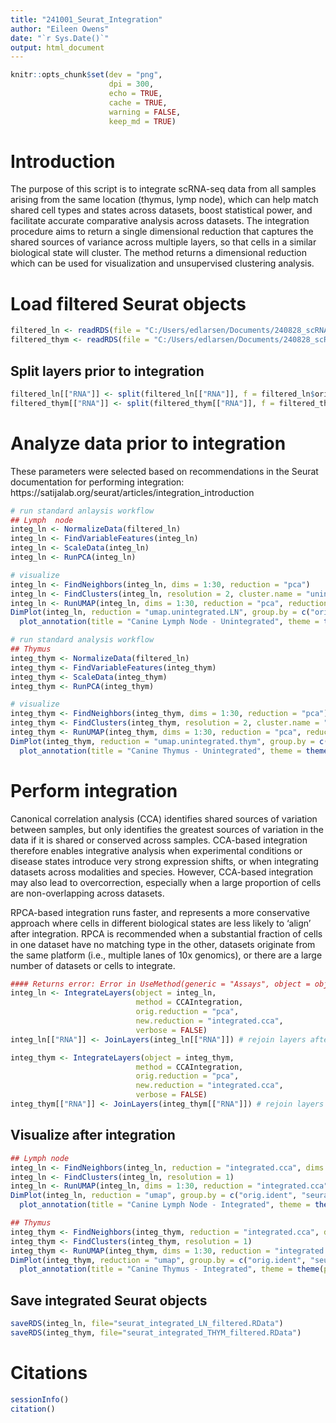 ---
title: "241001_Seurat_Integration"
author: "Eileen Owens"
date: "`r Sys.Date()`"
output: html_document
---

```{r setup, include=FALSE}
knitr::opts_chunk$set(dev = "png",
                      dpi = 300,
                      echo = TRUE,
                      cache = TRUE,
                      warning = FALSE,
                      keep_md = TRUE)
```

# Introduction
The purpose of this script is to integrate scRNA-seq data from all samples arising from the same location (thymus, lymp node), which can help match shared cell types and states across datasets, boost statistical power, and facilitate accurate comparative analysis across datasets. The integration procedure aims to return a single dimensional reduction that captures the shared sources of variance across multiple layers, so that cells in a similar biological state will cluster. The method returns a dimensional reduction which can be used for visualization and unsupervised clustering analysis.

# Load filtered Seurat objects
```{r load-data}
filtered_ln <- readRDS(file = "C:/Users/edlarsen/Documents/240828_scRNAseq/seurat_merged_LN_filtered.RData")
filtered_thym <- readRDS(file = "C:/Users/edlarsen/Documents/240828_scRNAseq/seurat_merged_THYM_filtered.RData")
```

## Split layers prior to integration
```{r split-layers}
filtered_ln[["RNA"]] <- split(filtered_ln[["RNA"]], f = filtered_ln$orig.ident) # lymph node 
filtered_thym[["RNA"]] <- split(filtered_thym[["RNA"]], f = filtered_thym$orig.ident) # thymus
```

# Analyze data prior to integration

These parameters were selected based on recommendations in the Seurat documentation for performing integration: https://satijalab.org/seurat/articles/integration_introduction 

```{r integration1-LN, fig.width=14}
# run standard anlaysis workflow
## Lymph  node
integ_ln <- NormalizeData(filtered_ln)
integ_ln <- FindVariableFeatures(integ_ln)
integ_ln <- ScaleData(integ_ln)
integ_ln <- RunPCA(integ_ln)

# visualize
integ_ln <- FindNeighbors(integ_ln, dims = 1:30, reduction = "pca")
integ_ln <- FindClusters(integ_ln, resolution = 2, cluster.name = "unintegrated_LN_clusters")
integ_ln <- RunUMAP(integ_ln, dims = 1:30, reduction = "pca", reduction.name = "umap.unintegrated.LN")
DimPlot(integ_ln, reduction = "umap.unintegrated.LN", group.by = c("orig.ident", "seurat_clusters")) + # orig.ident is the sample ID
  plot_annotation(title = "Canine Lymph Node - Unintegrated", theme = theme(plot.title = element_text(hjust=0.5, size = 20)))
```

```{r integration1-THYM, fig.width=14}
# run standard analysis workflow
## Thymus
integ_thym <- NormalizeData(filtered_ln)
integ_thym <- FindVariableFeatures(integ_thym)
integ_thym <- ScaleData(integ_thym)
integ_thym <- RunPCA(integ_thym)

# visualize
integ_thym <- FindNeighbors(integ_thym, dims = 1:30, reduction = "pca")
integ_thym <- FindClusters(integ_thym, resolution = 2, cluster.name = "unintegrated_thym_clusters")
integ_thym <- RunUMAP(integ_thym, dims = 1:30, reduction = "pca", reduction.name = "umap.unintegrated.thym")
DimPlot(integ_thym, reduction = "umap.unintegrated.thym", group.by = c("orig.ident", "seurat_clusters")) + # orig.ident is the sample ID
  plot_annotation(title = "Canine Thymus - Unintegrated", theme = theme(plot.title = element_text(hjust=0.5, size = 20)))
```

# Perform integration
Canonical correlation analysis (CCA) identifies shared sources of variation between samples, but only identifies the greatest sources of variation in the data if it is shared or conserved across samples. CCA-based integration therefore enables integrative analysis when experimental conditions or disease states introduce very strong expression shifts, or when integrating datasets across modalities and species. However, CCA-based integration may also lead to overcorrection, especially when a large proportion of cells are non-overlapping across datasets.

RPCA-based integration runs faster, and represents a more conservative approach where cells in different biological states are less likely to 'align' after integration. RPCA is recommended when a substantial fraction of cells in one dataset have no matching type in the other, datasets originate from the same platform (i.e., multiple lanes of 10x genomics), or there are a large number of datasets or cells to integrate.

```{r integration2-LN}

#### Returns error: Error in UseMethod(generic = "Assays", object = object) : no applicable method for 'Assays' applied to an object of class "NULL"
integ_ln <- IntegrateLayers(object = integ_ln,
                            method = CCAIntegration,
                            orig.reduction = "pca",
                            new.reduction = "integrated.cca",
                            verbose = FALSE)
integ_ln[["RNA"]] <- JoinLayers(integ_ln[["RNA"]]) # rejoin layers after integration
```

```{r integration2-THYM}
integ_thym <- IntegrateLayers(object = integ_thym,
                            method = CCAIntegration,
                            orig.reduction = "pca", 
                            new.reduction = "integrated.cca", 
                            verbose = FALSE)
integ_thym[["RNA"]] <- JoinLayers(integ_thym[["RNA"]]) # rejoin layers after integration
```

## Visualize after integration
```{r postintegration-LN, fig.width=14}
## Lymph node 
integ_ln <- FindNeighbors(integ_ln, reduction = "integrated.cca", dims = 1:30)
integ_ln <- FindClusters(integ_ln, resolution = 1)
integ_ln <- RunUMAP(integ_ln, dims = 1:30, reduction = "integrated.cca")
DimPlot(integ_ln, reduction = "umap", group.by = c("orig.ident", "seurat_clusters")) +
  plot_annotation(title = "Canine Lymph Node - Integrated", theme = theme(plot.title = element_text(hjust=0.5, size = 20)))
```

```{r postintegration-THYM, fig.width=14}
## Thymus
integ_thym <- FindNeighbors(integ_thym, reduction = "integrated.cca", dims = 1:30)
integ_thym <- FindClusters(integ_thym, resolution = 1)
integ_thym <- RunUMAP(integ_thym, dims = 1:30, reduction = "integrated.cca")
DimPlot(integ_thym, reduction = "umap", group.by = c("orig.ident", "seurat_clusters")) +
  plot_annotation(title = "Canine Thymus - Integrated", theme = theme(plot.title = element_text(hjust=0.5, size = 20)))
```


## Save integrated Seurat objects
```{r}
saveRDS(integ_ln, file="seurat_integrated_LN_filtered.RData")
saveRDS(integ_thym, file="seurat_integrated_THYM_filtered.RData")
```

# Citations
```{r citations}
sessionInfo()
citation()
```

